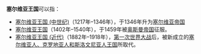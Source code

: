 '''塞尔维亚王国'''可以指：
* [[塞尔维亚王国_(中世纪)|塞尔维亚王国 (中世纪)]]（1217年–1346年），于1346年升为[[塞尔维亚帝国|塞尔维亚帝国]]
* [[塞尔维亚王国|塞尔维亚王国]]（1402年–1540年），于1459年被[[奥斯曼帝国|奥斯曼帝国]]征服。
* [[塞尔维亚王国_(近代)|塞尔维亚王国 (近代)]]（1882年–1918年），[[第一次世界大战|第一次世界大战]]后，被新成立的[[塞尔维亚人、克罗地亚人和斯洛文尼亚人王国|塞尔维亚人、克罗地亚人和斯洛文尼亚人王国]]所取代。

{{disambig|S|Cat=六字消歧义}}